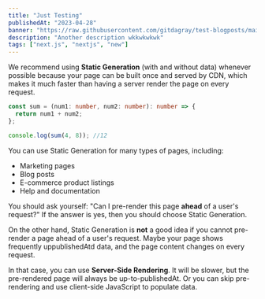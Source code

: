 ```yaml
---
title: "Just Testing"
publishedAt: "2023-04-28"
banner: "https://raw.githubusercontent.com/gitdagray/test-blogposts/main/images/NextLevel1.png"
description: "Another description wkkwkwkwk"
tags: ["next.js", "nextjs", "new"]
---
```


We recommend using **Static Generation** (with and without data) whenever possible because your page can be built once and served by CDN, which makes it much faster than having a server render the page on every request.

```ts
const sum = (num1: number, num2: number): number => {
  return num1 + num2;
};

console.log(sum(4, 8)); //12
```

You can use Static Generation for many types of pages, including:

- Marketing pages
- Blog posts
- E-commerce product listings
- Help and documentation

You should ask yourself: "Can I pre-render this page **ahead** of a user's request?" If the answer is yes, then you should choose Static Generation.

On the other hand, Static Generation is **not** a good idea if you cannot pre-render a page ahead of a user's request. Maybe your page shows frequently uppublishedAtd data, and the page content changes on every request.

In that case, you can use **Server-Side Rendering**. It will be slower, but the pre-rendered page will always be up-to-publishedAt. Or you can skip pre-rendering and use client-side JavaScript to populate data.
